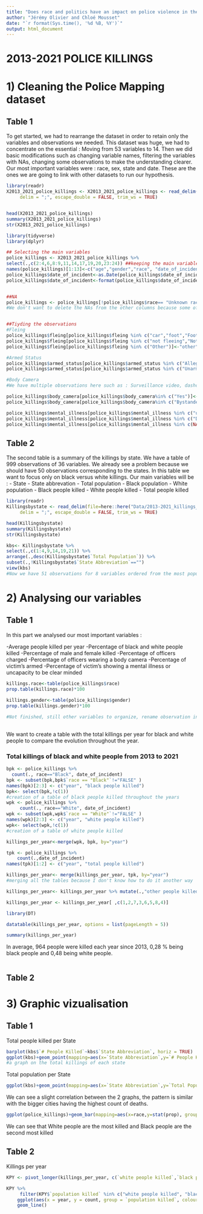 ```yaml
---
title: "Does race and politics have an impact on police violence in the United States ?"
author: "Jérémy Olivier and Chloé Mousset"
date: "`r format(Sys.time(), '%d %B, %Y')`"
output: html_document
---
```


# 2013-2021 POLICE KILLINGS

# 1) Cleaning the Police Mapping dataset 
## Table 1

To get started, we had to rearrange the dataset in order to retain only the variables and observations we needed. This dataset was huge, we had to concentrate on the essential : Moving from 53 variables to 14. Then we did basic modifications such as changing variable names, filtering the variables with NAs, changing some observations to make the understanding clearer. 
Our most important variables were : race, sex, state and date. These are the ones we are going to link with other datasets to run our hypothesis. 

```r


library(readr)
X2013_2021_police_killings <- X2013_2021_police_killings <- read_delim(file=here::here("Data/2013_2021_police_killings.csv"), 
     delim = ";", escape_double = FALSE, trim_ws = TRUE)


head(X2013_2021_police_killings)
summary(X2013_2021_police_killings)
str(X2013_2021_police_killings)

library(tidyverse)
library(dplyr)

## Selecting the main variables
police_killings <- X2013_2021_police_killings %>% 
select(.,c(2:4,6,8:9,11,14,17,19,20,23:24)) ##keeping the main variables
names(police_killings)[1:13]<-c("age","gender","race", "date_of_incident", "city","state","county","cause_of_death","criminal_charges","mental_illness","armed_status","fleing","body_camera") ## Renaming the variables 
police_killings$date_of_incident<-as.Date(police_killings$date_of_incident,"%d/%m/%Y") #changing character to date type
police_killings$date_of_incident<-format(police_killings$date_of_incident,"%Y")


##NA
police_killings <- police_killings[!police_killings$race== "Unknown race", ]
#We don't want to delete the NAs from the other columns because some of these observations are related to known race/sex which are observations we need, so we switched them to "unknown" 


##Tiyding the observations
#Fleing
police_killings$fleing[police_killings$fleing %in% c("car","foot","Foot","Car","car,foot")]<-"yes"
police_killings$fleing[police_killings$fleing %in% c("not fleeing","Not fleeing","Not Fleeing")]<-"no"
police_killings$fleing[police_killings$fleing %in% c("Other")]<-"other"

#Armed Status
police_killings$armed_status[police_killings$armed_status %in% c("Allegedly Armed")]<-"Allegedly armed"
police_killings$armed_status[police_killings$armed_status %in% c("Unarmed/Did Not Have Actual Weapon")]<-"Unarmed"

#Body Camera
#We have multiple observations here such as : Surveillance video, dashcam, bystander video, but we want only yes and no observations to make it easier. So every observations will be no unless it is "yes" or "Yes". The reason is that having a body camera has a lot more psychological pressure on a person than an external camera, because we might not know of it. 

police_killings$body_camera[police_killings$body_camera%in% c("Yes")]<-"yes"
police_killings$body_camera[police_killings$body_camera%in% c("Bystander Video","cell phone video","Dashcam video","Dashcam Video","No", "surveillance video", "Surveillance video","Surveillance Video")]<-"no"

police_killings$mental_illness[police_killings$mental_illness %in% c("unknown")]<-"Unknown"
police_killings$mental_illness[police_killings$mental_illness %in% c("Drug or Alcohol Use")]<-"Drug or alcohol use"
police_killings$mental_illness[police_killings$mental_illness %in% c(NA)]<-"Unknown"


```
## Table 2

The second table is a summary of the killings by state. We have a table of 999 observations of 36 variables. We already see a problem because we should have 50 observations corresponding to the states. 
In this table we want to focus only on black versus white killings. Our main variables will be : 
- State 
- State abbrevation 
- Total population 
- Black population 
- White population 
- Black people killed 
- White people killed 
- Total people killed 

```r
library(readr)
Killingsbystate <- read_delim(file=here::here("Data/2013-2021_killings_by_state.csv"), 
     delim = ";", escape_double = FALSE, trim_ws = TRUE)

head(Killingsbystate)
summary(Killingsbystate)
str(Killingsbystate)

kbs<- Killingsbystate %>%
select(.,c(1:4,9,14,19,21)) %>%
arrange(.,desc(Killingsbystate$`Total Population`)) %>%
subset(.,!Killingsbystate$`State Abbreviation`=="") 
view(kbs)
#Now we have 51 observations for 8 variables ordered from the most populated State to the least.
```

# 2) Analysing our variables 
## Table 1

In this part we analysed our most important variables : 

-Average people killed per year
-Percentage of black and white people killed 
-Percentage of male and female killed
-Percentage of officers charged
-Percentage of officers wearing a body camera
-Percentage of victim's armed
-Percentage of victim's showing a mental illness or uncapacity to be clear minded

```r
killings.race<-table(police_killings$race)
prop.table(killings.race)*100
       
killings.gender<-table(police_killings$gender)
prop.table(killings.gender)*100

#Not finished, still other variables to organize, rename observation in order to have simplified analysis. 
       
```
We want to create a table with the total killings per year for black and white people to compare the evolution throughout the year. 

### Total killings of black and white people from 2013 to 2021
```r
bpk <- police_killings %>% 
  count(., race=="Black", date_of_incident)
bpk <- subset(bpk,bpk$`race == "Black"`!="FALSE" )
names(bpk)[2:3] <- c("year", "black people killed")
bpk<- select(bpk,!c(1))
#creation of a table of black people killed throughout the years
wpk <- police_killings %>% 
     count(., race=="White", date_of_incident)
wpk <- subset(wpk,wpk$`race == "White"`!="FALSE" )
names(wpk)[2:3] <- c("year", "white people killed")
wpk<- select(wpk,!c(1))
#creation of a table of white people killed

killings_per_year<-merge(wpk, bpk, by="year")

tpk <- police_killings %>% 
    count(.,date_of_incident)
names(tpk)[1:2] <- c("year", "total people killed")

killings_per_year<- merge(killings_per_year, tpk, by="year") 
#merging all the tables because I don't know how to do it another way

killings_per_year<- killings_per_year %>% mutate(.,"other people killed" = `total people killed`-`white people killed`-`black people killed`, "perc_bpk" = `black people killed`/`total people killed`, "perc_wpk" = `white people killed`/`total people killed`, "perc_opk" = `other people killed`/`total people killed`)

killings_per_year <- killings_per_year[ ,c(1,2,7,3,6,5,8,4)]

library(DT)

datatable(killings_per_year, options = list(pageLength = 5))

summary(killings_per_year)
```
In average, 964 people were killed each year since 2013, 0,28 % being black people and 0,48 being white people.

```r
```
## Table 2 


# 3) Graphic vizualisation 

## Table 1

Total people killed per State
```r
barplot(kbs$`# People Killed`~kbs$`State Abbreviation`, horiz = TRUE)
ggplot(kbs)+geom_point(mapping=aes(x=`State Abbreviation`,y=`# People Killed`))
#a graph on the total killings of each state
```

Total population per State
```r

ggplot(kbs)+geom_point(mapping=aes(x=`State Abbreviation`,y=`Total Population`)) #a graph on the total population of each state


```
We can see a slight correlation between the 2 graphs, the pattern is similar with the bigger cities having the highest count of deaths. 

```r
ggplot(police_killings)+geom_bar(mapping=aes(x=race,y=stat(prop), group=1)) 
```
We can see that White people are the most killed and Black people are the second most killed


## Table 2

Killings per year 
```r

KPY <- pivot_longer(killings_per_year, c(`white people killed`,`black people killed`,`total people killed`), names_to = "population killed", values_to = "count")

KPY %>%
     filter(KPY$`population killed` %in% c("white people killed", "black people killed","total people killed")) %>%
    ggplot(aes(x = year, y = count, group = `population killed`, colour = `population killed`)) +
    geom_line()
```


